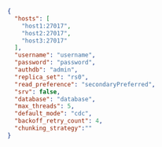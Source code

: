 
```json title="OLAKE_DIRECTORY/source.json"
{
  "hosts": [
    "host1:27017",
    "host2:27017",
    "host3:27017"
  ],
  "username": "username",
  "password": "password",
  "authdb": "admin",
  "replica_set": "rs0",
  "read_preference": "secondaryPreferred",
  "srv": false,
  "database": "database",
  "max_threads": 5,
  "default_mode": "cdc",
  "backoff_retry_count": 4,
  "chunking_strategy":""
}
```

